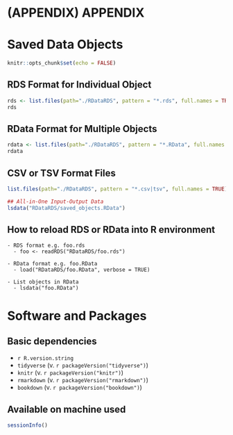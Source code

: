 # (APPENDIX) APPENDIX {-}

# Saved Data Objects

```r
knitr::opts_chunk$set(echo = FALSE)
```


## RDS Format for Individual Object
```r

rds <- list.files(path="./RDataRDS", pattern = "*.rds", full.names = TRUE)
rds

```

## RData Format for Multiple Objects
```r

rdata <- list.files(path="./RDataRDS", pattern = "*.RData", full.names = TRUE)
rdata

```


## CSV or TSV Format Files
```r

list.files(path="./RDataRDS", pattern = "*.csv|tsv", full.names = TRUE)

```


```r
## All-in-One Input-Output Data
lsdata("RDataRDS/saved_objects.RData")
```

## How to reload RDS or RData into R environment
```block

- RDS format e.g. foo.rds
  - foo <- readRDS("RDataRDS/foo.rds")

- RData format e.g. foo.RData
  - load("RDataRDS/foo.RData", verbose = TRUE)

- List objects in RData
  - lsdata("foo.RData") 

```


# Software and Packages

## Basic dependencies
* `r R.version.string`
* `tidyverse` (v. `r packageVersion("tidyverse")`)
* `knitr` (v. `r packageVersion("knitr")`)
* `rmarkdown` (v. `r packageVersion("rmarkdown")`)
* `bookdown` (v. `r packageVersion("bookdown")`)


## Available on machine used 
```r
sessionInfo()

```



